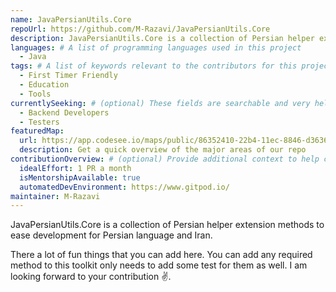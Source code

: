 ```yaml
---
name: JavaPersianUtils.Core
repoUrl: https://github.com/M-Razavi/JavaPersianUtils.Core
description: JavaPersianUtils.Core is a collection of Persian helper extension methods to eas development for Persian language and Iran
languages: # A list of programming languages used in this project
  - Java
tags: # A list of keywords relevant to the contributors for this project
  - First Timer Friendly
  - Education
  - Tools
currentlySeeking: # (optional) These fields are searchable and very helpful for contributors to match well with your project
  - Backend Developers
  - Testers
featuredMap:
  url: https://app.codesee.io/maps/public/86352410-22b4-11ec-8846-d363605aaa23
  description: Get a quick overview of the major areas of our repo
contributionOverview: # (optional) Provide additional context to help contributors match well with your project
  idealEffort: 1 PR a month
  isMentorshipAvailable: true
  automatedDevEnvironment: https://www.gitpod.io/
maintainer: M-Razavi
---
```


<!-- Divide your content into sections using our handy shortcodes. Each section is optional -->

<Overview>

JavaPersianUtils.Core is a collection of Persian helper extension methods to ease development for Persian language and Iran.

</Overview>

<Contributing>

There a lot of fun things that you can add here. You can add any required method to this toolkit only needs to add some test for them as well.
I am looking forward to your contribution :v:.

</Contributing>
